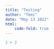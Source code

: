 ```yaml
---
title: "Testing"
author: "Temi"
date: "May 13 2022"
html:
    code-fold: true
---
```



```r
2 + 2
```